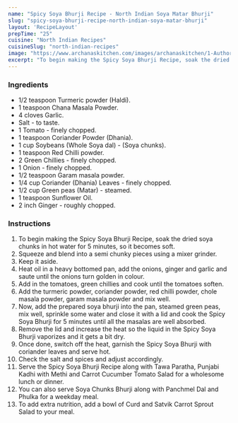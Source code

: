 ---
name: "Spicy Soya Bhurji Recipe - North Indian Soya Matar Bhurji"
slug: "spicy-soya-bhurji-recipe-north-indian-soya-matar-bhurji"
layout: 'RecipeLayout'
prepTime: "25"
cuisine: "North Indian Recipes"
cuisineSlug: "north-indian-recipes"
image: "https://www.archanaskitchen.com/images/archanaskitchen/1-Author/nithya.anantham/Soya_Chunks_Burji_Recipe.jpg"
excerpt: "To begin making the Spicy Soya Bhurji Recipe, soak the dried soya chunks in hot water for 5 minutes, so it becomes soft"
---

### Ingredients

- 1/2 teaspoon Turmeric powder (Haldi).
- 1 teaspoon Chana Masala Powder.
- 4 cloves Garlic.
- Salt - to taste.
- 1 Tomato - finely chopped.
- 1 teaspoon Coriander Powder (Dhania).
- 1 cup Soybeans (Whole Soya dal) - (Soya chunks).
- 1 teaspoon Red Chilli powder.
- 2 Green Chillies - finely chopped.
- 1 Onion - finely chopped.
- 1/2 teaspoon Garam masala powder.
- 1/4 cup Coriander (Dhania) Leaves - finely chopped.
- 1/2 cup Green peas (Matar) - steamed.
- 1 teaspoon Sunflower Oil.
- 2 inch Ginger - roughly chopped.

### Instructions

1. To begin making the Spicy Soya Bhurji Recipe, soak the dried soya chunks in hot water for 5 minutes, so it becomes soft.
1. Squeeze and blend into a semi chunky pieces using a mixer grinder.
1. Keep it aside.
1. Heat oil in a heavy bottomed pan, add the onions, ginger and garlic and saute until the onions turn golden in colour.
1. Add in the tomatoes, green chillies and cook until the tomatoes soften.
1. Add the turmeric powder, coriander powder, red chilli powder, chole masala powder, garam masala powder and mix well.
1. Now, add the prepared soya bhurji into the pan, steamed green peas, mix well, sprinkle some water and close it with a lid and cook the Spicy Soya Bhurji for 5 minutes until all the masalas are well absorbed.
1. Remove the lid and increase the heat so the liquid in the Spicy Soya Bhurji vaporizes and it gets a bit dry.
1. Once done, switch off the heat, garnish the Spicy Soya Bhurji with coriander leaves and serve hot.
1.  Check the salt and spices and adjust accordingly.
1. Serve the Spicy Soya Bhurji Recipe along with Tawa Paratha, Punjabi Kadhi with Methi and Carrot Cucumber Tomato Salad for a wholesome lunch or dinner.
1. You can also serve Soya Chunks Bhurji along with Panchmel Dal and Phulka for a weekday meal.
1. To add extra nutrition, add a bowl of Curd and Satvik Carrot Sprout Salad to your meal.
